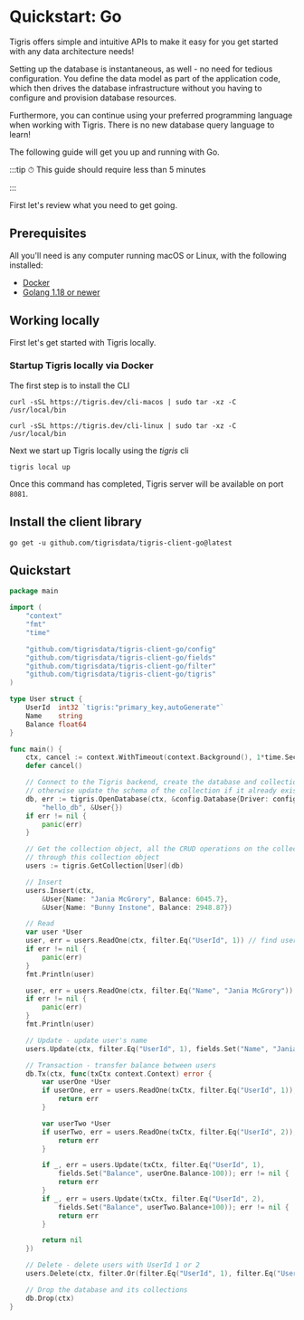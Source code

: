 # Quickstart: Go

Tigris offers simple and intuitive APIs to make it easy for you get started
with any data architecture needs!

Setting up the database is instantaneous, as well - no need for tedious
configuration. You define the data model as part of the application code,
which then drives the database infrastructure without you having to
configure and provision database resources.

Furthermore, you can continue using your preferred programming language when
working with Tigris. There is no new database query language to learn!

The following guide will get you up and running with Go.

:::tip
⏱ This guide should require less than 5 minutes

:::

First let's review what you need to get going.

## Prerequisites

All you'll need is any computer running macOS or Linux, with the following
installed:

- [Docker](https://docs.docker.com/get-docker/)
- [Golang 1.18 or newer](https://go.dev/dl/)

## Working locally

First let's get started with Tigris locally.

### Startup Tigris locally via Docker

The first step is to install the CLI


<Tabs>
<TabItem value="macOS" label="macOS">

```shell
curl -sSL https://tigris.dev/cli-macos | sudo tar -xz -C /usr/local/bin
```

</TabItem>
<TabItem value="Linux" label="Linux">

```shell
curl -sSL https://tigris.dev/cli-linux | sudo tar -xz -C /usr/local/bin
```

</TabItem>
</Tabs>

Next we start up Tigris locally using the _tigris_ cli

```shell
tigris local up
```

Once this command has completed, Tigris server will be available on port
`8081`.

## Install the client library

```shell
go get -u github.com/tigrisdata/tigris-client-go@latest
```

## Quickstart

```go title=main.go
package main

import (
	"context"
	"fmt"
	"time"

	"github.com/tigrisdata/tigris-client-go/config"
	"github.com/tigrisdata/tigris-client-go/fields"
	"github.com/tigrisdata/tigris-client-go/filter"
	"github.com/tigrisdata/tigris-client-go/tigris"
)

type User struct {
	UserId  int32 `tigris:"primary_key,autoGenerate"`
	Name    string
	Balance float64
}

func main() {
	ctx, cancel := context.WithTimeout(context.Background(), 1*time.Second)
	defer cancel()

	// Connect to the Tigris backend, create the database and collection if they don't exist,
	// otherwise update the schema of the collection if it already exists
	db, err := tigris.OpenDatabase(ctx, &config.Database{Driver: config.Driver{URL: "localhost:8081"}},
		"hello_db", &User{})
	if err != nil {
		panic(err)
	}

	// Get the collection object, all the CRUD operations on the collection will be performed
	// through this collection object
	users := tigris.GetCollection[User](db)

	// Insert
	users.Insert(ctx,
		&User{Name: "Jania McGrory", Balance: 6045.7},
		&User{Name: "Bunny Instone", Balance: 2948.87})

	// Read
	var user *User
	user, err = users.ReadOne(ctx, filter.Eq("UserId", 1)) // find user with primary key field UserId
	if err != nil {
		panic(err)
	}
	fmt.Println(user)

	user, err = users.ReadOne(ctx, filter.Eq("Name", "Jania McGrory")) // find user with Name Jania McGrory
	if err != nil {
		panic(err)
	}
	fmt.Println(user)

	// Update - update user's name
	users.Update(ctx, filter.Eq("UserId", 1), fields.Set("Name", "Jania McGrover"))

	// Transaction - transfer balance between users
	db.Tx(ctx, func(txCtx context.Context) error {
		var userOne *User
		if userOne, err = users.ReadOne(txCtx, filter.Eq("UserId", 1)); err != nil {
			return err
		}

		var userTwo *User
		if userTwo, err = users.ReadOne(txCtx, filter.Eq("UserId", 2)); err != nil {
			return err
		}

		if _, err = users.Update(txCtx, filter.Eq("UserId", 1),
			fields.Set("Balance", userOne.Balance-100)); err != nil {
			return err
		}
		if _, err = users.Update(txCtx, filter.Eq("UserId", 2),
			fields.Set("Balance", userTwo.Balance+100)); err != nil {
			return err
		}

		return nil
	})

	// Delete - delete users with UserId 1 or 2
	users.Delete(ctx, filter.Or(filter.Eq("UserId", 1), filter.Eq("UserId", 2)))

	// Drop the database and its collections
	db.Drop(ctx)
}
```
